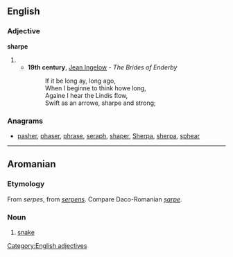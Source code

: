 ==English==

===Adjective===
'''sharpe'''

# {{obsolete spelling of|sharp}}
#* '''19th century''', [[w:Jean Ingelow|Jean Ingelow]] - ''The Brides of Enderby''
#*: If it be long ay, long ago,<br>When I beginne to think howe long,<br>Againe I hear the Lindis flow,<br>Swift as an arrowe, sharpe and strong;

===Anagrams===
* [[pasher#English|pasher]], [[phaser#English|phaser]], [[phrase#English|phrase]], [[seraph#English|seraph]], [[shaper#English|shaper]], [[Sherpa#English|Sherpa]], [[sherpa#English|sherpa]], [[sphear#English|sphear]]

[[Category:English adjectives]]

----

==Aromanian==

===Etymology===
From {{etyl|VL.|rup}} ''serpes'', from {{etyl|la|rup}} ''[[serpens]]''. Compare Daco-Romanian ''[[șarpe]]''.

===Noun===
{{head|rup|noun}}

# [[snake]]